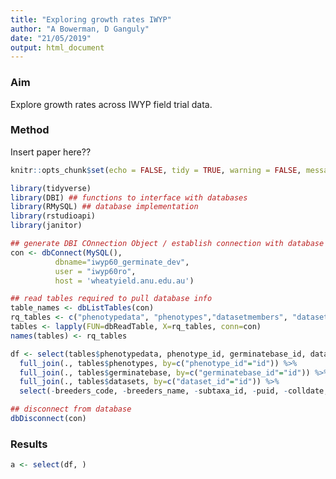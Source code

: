 ```yaml
---
title: "Exploring growth rates IWYP"
author: "A Bowerman, D Ganguly"
date: "21/05/2019"
output: html_document
---
```


### Aim 
Explore growth rates across IWYP field trial data.

### Method

Insert paper here??

```r
knitr::opts_chunk$set(echo = FALSE, tidy = TRUE, warning = FALSE, message = FALSE, results = 'asis')

library(tidyverse)
library(DBI) ## functions to interface with databases
library(RMySQL) ## database implementation
library(rstudioapi)
library(janitor)

## generate DBI COnnection Object / establish connection with database
con <- dbConnect(MySQL(),
          dbname="iwyp60_germinate_dev",
          user = "iwyp60ro",
          host = 'wheatyield.anu.edu.au')

## read tables required to pull database info
table_names <- dbListTables(con)
rq_tables <- c("phenotypedata", "phenotypes","datasetmembers", "datasets", "experiments", "germinatebase")
tables <- lapply(FUN=dbReadTable, X=rq_tables, conn=con)
names(tables) <- rq_tables

df <- select(tables$phenotypedata, phenotype_id, germinatebase_id, dataset_id, phenotype_value) %>%
  full_join(., tables$phenotypes, by=c("phenotype_id"="id")) %>%
  full_join(., tables$germinatebase, by=c("germinatebase_id"="id")) %>%
  full_join(., tables$datasets, by=c("dataset_id"="id")) %>%
  select(-breeders_code, -breeders_name, -subtaxa_id, -puid, -colldate, -collcode, -collname, -collmissid, -othernumb, -duplsite, -duplinstname)

## disconnect from database
dbDisconnect(con)

```

### Results

```r
a <- select(df, )


```


